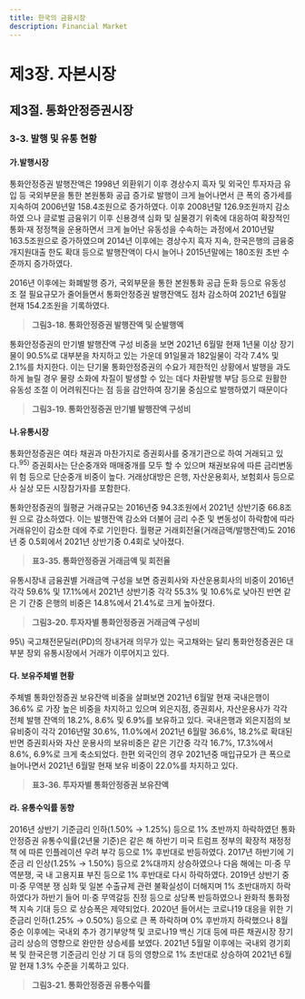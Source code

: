 ```yaml
---
title: 한국의 금융시장
description: Financial Market
---
```


# 제3장. 자본시장

## 제3절. 통화안정증권시장

### 3-3. 발행 및 유통 현황

#### 가.발행시장

통화안정증권 발행잔액은 1998년 외환위기 이후 경상수지 흑자 및 외국인 투자자금 유
입 등 국외부문을 통한 본원통화 공급 증가로 발행이 크게 늘어나면서 큰 폭의 증가세를
지속하여 2006년말 158.4조원으로 증가하였다. 이후 2008년말 126.9조원까지 감소하였
으나 글로벌 금융위기 이후 신용경색 심화 및 실물경기 위축에 대응하여 확장적인 통화·재
정정책을 운용하면서 크게 늘어난 유동성을 수속하는 과정에서 2010년말 163.5조원으로
증가하였으며 2014년 이후에는 경상수지 흑자 지속, 한국은행의 금융중개지원대출 한도
확대 등으로 발행잔액이 다시 늘어나 2015년말에는 180조원 초반 수준까지 증가하였다.

2016년 이후에는 화폐발행 증가, 국외부문을 통한 본원통화 공급 둔화 등으로 유동성 조
절 필요규모가 줄어들면서 통화안정증권 발행잔액도 점차 감소하여 2021년 6월말 현재
154.2조원을 기록하였다.

> __그림3-18. 통화안정증권 발행잔액 및 순발행액__

<GCenterImg src ="/fm/3-18.png" caption="그림3-18. 통화안정증권 발행잔액 및 순발행액"/>


통화안정증권의 만기별 발행잔액 구성 비중을 보면 2021년 6월말 현재 1년물 이상 장기
물이 90.5%로 대부분을 차지하고 있는 가운데 91일물과 182일물이 각각 7.4% 및 2.1%를
차지한다. 이는 단기물 통화안정증권의 수요가 제한적인 상황에서 발행을 과도하게 늘릴
경우 물량 소화에 차질이 발생할 수 있는 데다 차환발행 부담 등으로 원활한 유동성 조절
이 어려워진다는 점 등을 감안하여 장기물 중심으로 발행하였기 때문이다

> __그림3-19. 통화안정증권 만기별 발행잔액 구성비__

<GCenterImg src ="/fm/3-19.png" caption="그림3-19. 통화안정증권 만기별 발행잔액 구성비"/>

#### 나.유통시장

통화안정증권은 여타 채권과 마찬가지로 증권회사를 중개기관으로 하여 거래되고 있
다.$^{95)}$ 증권회사는 단순중개와 매매중개를 모두 할 수 있으며 채권보유에 따른 금리변동 위
험 등으로 단순중개 비중이 높다. 거래상대방은 은행, 자산운용회사, 보험회사 등으로 사
실상 모든 시장참가자를 포함한다.

통화안정증권의 월평균 거래규모는 2016년중 94.3조원에서 2021년 상반기중 66.8조원
으로 감소하였다. 이는 발행잔액 감소와 더불어 금리 수준 및 변동성이 하락함에 따라 거래유인이 감소한 데에 주로 기인한다. 월평균 거래회전율(거래금액/발행잔액)도 2016년
중 0.5회에서 2021년 상반기중 0.4회로 낮아졌다.

> __표3-35. 통화안정증권 거래금액 및 회전율__

<GCenterImg src ="/fm/t3-35.png" caption="표3-35. 통화안정증권 거래금액 및 회전율"/>


유통시장내 금융권별 거래금액 구성을 보면 증권회사와 자산운용회사의 비중이 2016년
각각 59.6% 및 17.1%에서 2021년 상반기중 각각 55.3% 및 10.6%로 낮아진 반면 같은 기
간중 은행의 비중은 14.8%에서 21.4%로 크게 높아졌다.

> __그림3-20. 투자자별 통화안정증권 거래금액 구성비__

<GCenterImg src ="/fm/3-20.png" caption="그림3-20. 투자자별 통화안정증권 거래금액 구성비"/>


<GComment>
95\) 국고채전문딜러(PD)의 장내거래 의무가 있는 국고채와는 달리 통화안정증권은 대부분 장외 유통시장에서 거래가 이루어지고 있다.

</GComment>

#### 다. 보유주체별 현황

주체별 통화안정증권 보유잔액 비중을 살펴보면 2021년 6월말 현재 국내은행이 36.6%
로 가장 높은 비중을 차지하고 있으며 외은지점, 증권회사, 자산운용사가 각각 전체 발행
잔액의 18.2%, 8.6% 및 6.9%를 보유하고 있다. 국내은행과 외은지점의 보유비중이 각각
2016년말 30.6%, 11.0%에서 2021년 6월말 36.6%, 18.2%로 확대된 반면 증권회사와 자산
운용사의 보유비중은 같은 기간중 각각 16.7%, 17.3%에서 8.6%, 6.9%로 크게 축소되었다.
한편 외국인의 경우 2021년중 매입규모가 큰 폭으로 늘어나면서 2021년 6월말 현재 보유
비중이 22.0%를 차지하고 있다.

> __표3-36. 투자자별 통화안정증권 보유잔액__

<GCenterImg src ="/fm/t3-36.png" caption="표3-36. 투자자별 통화안정증권 보유잔액"/>


#### 라. 유통수익률 동향

2016년 상반기 기준금리 인하(1.50% → 1.25%) 등으로 1% 초반까지 하락하였던 통화
안정증권 유통수익률(2년물 기준)은 같은 해 하반기 미국 트럼프 정부의 확장적 재정정책
에 따른 인플레이션 우려 부각 등으로 1% 후반대로 반등하였다. 2017년 하반기에 기준금
리 인상(1.25% → 1.50%) 등으로 2%대까지 상승하였으나 다음 해에는 미·중 무역분쟁, 국
내 고용지표 부진 등으로 1% 후반대로 다시 하락하였다. 2019년 상반기 중 미·중 무역분
쟁 심화 및 일본 수출규제 관련 불확실성이 더해지며 1% 초반대까지 하락하였다가 하반기
들어 미·중 무역갈등 진정 등으로 상당폭 반등하였으나 완화적 통화정책 지속 기대 등으
로 상승폭은 제약되었다. 2020년 들어서는 코로나19 대응을 위한 기준금리 인하(1.25% →
0.50%) 등으로 큰 폭 하락하며 0% 후반까지 하락했으나 8월 중순 이후에는 국내외 추가
경기부양책 및 코로나19 백신 기대 등에 따른 채권시장 장기금리 상승의 영향으로 완만한
상승세를 보였다. 2021년 5월말 이후에는 국내외 경기회복 및 한국은행 기준금리 인상 기
대 등의 영향으로 1% 초반대로 상승하여 2021년 6월말 현재 1.3% 수준을 기록하고 있다.

> __그림3-21. 통화안정증권 유통수익률__

<GCenterImg src ="/fm/3-21.png" caption="그림3-21. 통화안정증권 유통수익률"/>

